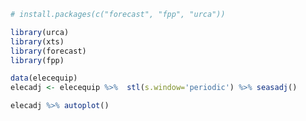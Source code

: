```r
# install.packages(c("forecast", "fpp", "urca"))

library(urca)
library(xts)
library(forecast)
library(fpp)

data(elecequip)
elecadj <- elecequip %>%  stl(s.window='periodic') %>% seasadj()
```

```r
elecadj %>% autoplot()
```

